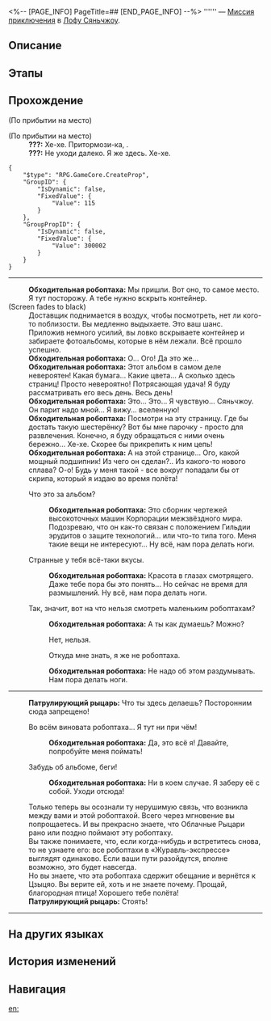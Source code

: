 <%-- [PAGE_INFO]
PageTitle=##
[END_PAGE_INFO] --%>
{{Дополнить|Диалоги.}}
{{Миссия Инфобокс
|id              = 4040203
|Название        = 
|Изображение     = Миссия .png
|Тип             = Миссия приключения
|Событие         = 
|Глава           = 
|Условия         = Завершена {{cx}}<!--Hidden Mission ID 4040202-->
|Персонажи       = Обходительная робоптаха; Патрулирующий рыцарь; Первопроходец
|СтартЛокация    = [[Лофу Сяньчжоу]] — [[Облачная переправа]]
|Мир             = Лофу Сяньчжоу
|Предыдущая      = 
|Следующая       = 
|Награды         = Журнал приключений*2; Стрелы*10
}}
'''''' — [[Миссия приключения]] в [[Лофу Сяньчжоу]].

==Описание==
{{Описание|<!--официальное описание из Перекрёстка судеб-->}}

==Этапы==


==Прохождение==
{{Дополнить}}
;(По прибытии на место)

;(По прибытии на место)
:'''???:''' Хе-хе. Притормози-ка, {{MC|ж=красотка|м=красавчик}}.
:'''???:''' Не уходи далеко. Я же здесь. Хе-хе.
<pre>{
	"$type": "RPG.GameCore.CreateProp",
	"GroupID": {
		"IsDynamic": false,
		"FixedValue": {
			"Value": 115
		}
	},
	"GroupPropID": {
		"IsDynamic": false,
		"FixedValue": {
			"Value": 300002
		}
	}
}</pre>
----
:'''Обходительная робоптаха:''' Мы пришли. Вот оно, то самое место. Я тут посторожу. А тебе нужно вскрыть контейнер.
;(Screen fades to black)
:Доставщик поднимается в воздух, чтобы посмотреть, нет ли кого-то поблизости. Вы медленно выдыхаете. Это ваш шанс.
:Приложив немного усилий, вы ловко вскрываете контейнер и забираете фотоальбомы, которые в нём лежали. Всё прошло успешно.
:'''Обходительная робоптаха:''' О... Ого! Да это же...
:'''Обходительная робоптаха:''' Этот альбом в самом деле невероятен! Какая бумага... Какие цвета... А сколько здесь страниц! Просто невероятно! Потрясающая удача! Я буду рассматривать его весь день. Весь день!
:'''Обходительная робоптаха:''' Это... Это... Я чувствую... Сяньчжоу. Он парит надо мной... Я вижу... вселенную!
:'''Обходительная робоптаха:''' Посмотри на эту страницу. Где бы достать такую шестерёнку? Вот бы мне парочку - просто для развлечения. Конечно, я буду обращаться с ними очень бережно... Хе-хе. Скорее бы прикрепить к ним цепь!
:'''Обходительная робоптаха:''' А на этой странице... Ого, какой мощный подшипник! Из чего он сделан?.. Из какого-то нового сплава? О-о! Будь у меня такой - все вокруг попадали бы от скрипа, который я издаю во время полёта!
:{{Диалог|Стрелка}} Что это за альбом?
::'''Обходительная робоптаха:''' Это сборник чертежей высокоточных машин Корпорации межзвёздного мира. Подозреваю, что он как-то связан с положением Гильдии эрудитов о защите технологий... или что-то типа того. Меня такие вещи не интересуют... Ну всё, нам пора делать ноги.
:{{Диалог|Стрелка}} Странные у тебя всё-таки вкусы.
::'''Обходительная робоптаха:''' Красота в глазах смотрящего. Даже тебе пора бы это понять... Но сейчас не время для размышлений. Ну всё, нам пора делать ноги.
:{{Диалог|Стрелка}} Так, значит, вот на что нельзя смотреть маленьким робоптахам?
::'''Обходительная робоптаха:''' А ты как думаешь? Можно?
::{{Диалог|Стрелка}} Нет, нельзя.
::{{Диалог|Стрелка}} Откуда мне знать, я же не робоптаха.
::'''Обходительная робоптаха:''' Не надо об этом раздумывать. Нам пора делать ноги.
----
:'''Патрулирующий рыцарь:''' Что ты здесь делаешь? Посторонним сюда запрещено!
:{{Диалог|Стрелка}} Во всём виновата робоптаха... Я тут ни при чём!
::'''Обходительная робоптаха:''' Да, это всё я! Давайте, попробуйте меня поймать!
:{{Диалог|Стрелка}} Забудь об альбоме, беги!
::'''Обходительная робоптаха:''' Ни в коем случае. Я заберу её с собой. Уходи отсюда!
:Только теперь вы осознали ту нерушимую связь, что возникла между вами и этой робоптахой. Всего через мгновение вы попрощаетесь. И вы прекрасно знаете, что Облачные Рыцари рано или поздно поймают эту робоптаху.
:Вы также понимаете, что, если когда-нибудь и встретитесь снова, то не узнаете его: все робоптахи в «Журавль-экспрессе» выглядят одинаково. Если ваши пути разойдутся, вполне возможно, это будет навсегда.
:Но вы знаете, что эта робоптаха сдержит обещание и вернётся к Цзыцяо. Вы верите ей, хоть и не знаете почему. Прощай, благородная птица! Хорошего тебе полёта!
:'''Патрулирующий рыцарь:''' Стоять!
----
{{Диалог Конец}}

==На других языках==
{{На других языках
|en   = 
|zhs  = 
|zht  = 
|ja   = 
|ko   = 
|es   = 
|fr   = 
|ru   = 
|th   = 
|vi   = 
|de   = 
|id   = 
|pt   = 
}}

==История изменений==
{{История изменений|3.5}}

==Навигация==
{{Миссия приключения Навбокс|Глава }}

[[en:]]
